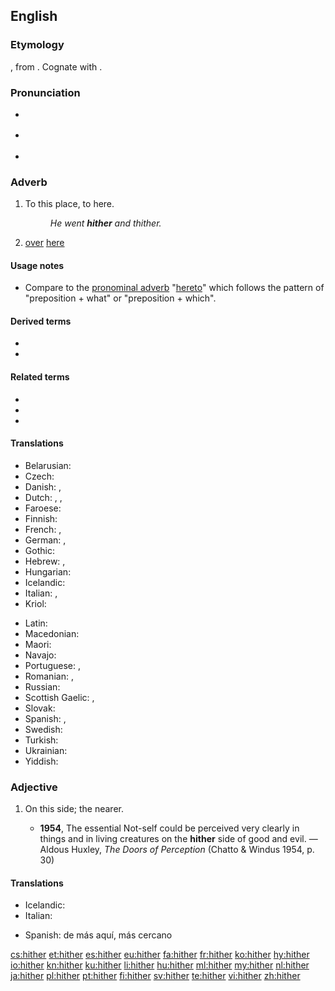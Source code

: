 {{also|hithër}}
==English==

===Etymology===
{{etyl|ang|en}} {{m|ang|hider}}, from {{etyl|gem-pro|en}} {{m|gem-pro|*hidrê}}. Cognate with {{cog|la|citer}}.

===Pronunciation===
* {{a|RP}} {{IPA|/ˈhɪðə/|lang=en}}
* {{a|US}} {{IPA|/ˈhɪðɚ/|lang=en}}
* {{audio|en-us-hither.ogg|Audio (US)|lang=en}}
*: {{rhymes|ɪðə(r)|lang=en}}

===Adverb===
{{en-adv|-}}

# {{lb|en|literary|or|archaic}} To this place, to here.
#: ''He went '''hither''' and thither.''
# [[over]] [[here]]

====Usage notes====
* Compare to the [[pronominal adverb]] "[[hereto]]" which follows the pattern of "preposition + what" or "preposition + which".

====Derived terms====
* {{l|en|hitherto}}
* {{l|en|hitherward}}

====Related terms====
* {{l|en|thither}}
* {{l|en|whither}}
* {{l|en|hither and thither}}

====Translations====
{{trans-top|to here}}
* Belarusian: {{t|be|сюды́}}
* Czech: {{t+|cs|sem}}
* Danish: {{t|da|herhen}}, {{t|da|hid}}
* Dutch: {{t+|nl|hierheen}}, {{t+|nl|alhier}}, {{t+|nl|herwaarts}}
* Faroese: {{t|fo|higar}}
* Finnish: {{t+|fi|tänne}}
* French: {{t+|fr|ici}}, {{t+|fr|çà}}
* German: {{t+|de|hierher}}, {{t+|de|hierhin}}
* Gothic: {{t|got|𐌷𐌹𐌳𐍂𐌴}}
* Hebrew: {{t|he|הֲלוֹם|tr=halóm|sc=Hebr}}, {{t+|he|הֵנָּה|tr=héna}}
* Hungarian: {{t+|hu|ide}}
* Icelandic: {{t+|is|hingað}}
* Italian: {{t+|it|qui}}, {{t+|it|qua}}
* Kriol: {{t|rop|dijei}}
{{trans-mid}}
* Latin: {{t+|la|hūc}}
* Macedonian: {{t|mk|ваму}}
* Maori: {{t|mi|mai}}
* Navajo: {{t|nv|wóshdę́ę́ʼ}}
* Portuguese: {{t+|pt|acá}}, {{t|pt|[[para]] [[cá]]}}
* Romanian: {{t+|ro|încoace}}, {{t+|ro|aici}}
* Russian: {{t+|ru|сюда́}}
* Scottish Gaelic: {{t|gd|a-bhos}}, {{t|gd|a-nall}}
* Slovak: {{t|sk|sem}}
* Spanish: {{t+|es|aquí}}, {{t+|es|acá}}
* Swedish: {{t+|sv|hit}}
* Turkish: {{t|tr|buraya}}
* Ukrainian: {{t|uk|сюди́}}
* Yiddish: {{t|yi|אַהער}}
{{trans-bottom}}

===Adjective===
{{en-adj|-}}

# {{lb|en|archaic}} On this side; the nearer.
#* '''1954''', The essential Not-self could be perceived very clearly in things and in living creatures on the '''hither''' side of good and evil. — Aldous Huxley, ''The Doors of Perception'' (Chatto & Windus 1954, p. 30)

====Translations====
{{trans-top|on this side}}
* Icelandic: {{t|is|sem er nær}}
* Italian: {{t|it|citeriore}}
{{trans-mid}}
* Spanish: de más aquí, más cercano
{{trans-bottom}}

[[cs:hither]]
[[et:hither]]
[[es:hither]]
[[eu:hither]]
[[fa:hither]]
[[fr:hither]]
[[ko:hither]]
[[hy:hither]]
[[io:hither]]
[[kn:hither]]
[[ku:hither]]
[[li:hither]]
[[hu:hither]]
[[ml:hither]]
[[my:hither]]
[[nl:hither]]
[[ja:hither]]
[[pl:hither]]
[[pt:hither]]
[[fi:hither]]
[[sv:hither]]
[[te:hither]]
[[vi:hither]]
[[zh:hither]]